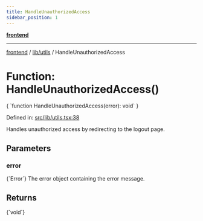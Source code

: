 ```yaml
---
title: HandleUnauthorizedAccess
sidebar_position: 1
---
```



[**frontend**](../../..)

***

[frontend](../../..) / [lib/utils](..) / HandleUnauthorizedAccess

# Function: HandleUnauthorizedAccess()

<CodeBlock language="ts">
{ `function HandleUnauthorizedAccess(error): void` }
</CodeBlock>

Defined in: [src/lib/utils.tsx:38](https://github.com/svsticky/CommitteeClash/blob/cf8a63ee123fe6ef8b9cc633622ca8c3bc6fa48a/frontend/src/lib/utils.tsx#L38)

Handles unauthorized access by redirecting to the logout page.

## Parameters

### error
<CodeBlock language="ts">
{`Error`}
</CodeBlock>
The error object containing the error message.

## Returns
<CodeBlock language="ts">
{`void`}
</CodeBlock>